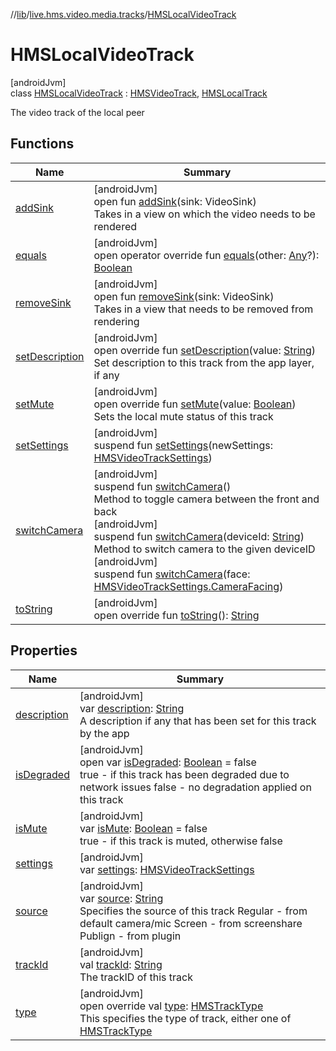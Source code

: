 //[lib](/api-reference/android/v2/home/content)/[live.hms.video.media.tracks](../index)/[HMSLocalVideoTrack](index)

# HMSLocalVideoTrack

[androidJvm]\
class [HMSLocalVideoTrack](index) : [HMSVideoTrack](../-h-m-s-video-track/index), [HMSLocalTrack](../-h-m-s-local-track/index)

The video track of the local peer

## Functions

| Name                                            | Summary                                                                                                                                                                                                                                                                                                                                                                                                                                                                                                                                  |
| ----------------------------------------------- | ---------------------------------------------------------------------------------------------------------------------------------------------------------------------------------------------------------------------------------------------------------------------------------------------------------------------------------------------------------------------------------------------------------------------------------------------------------------------------------------------------------------------------------------- |
| [addSink](../-h-m-s-video-track/add-sink)       | [androidJvm]<br />open fun [addSink](../-h-m-s-video-track/add-sink)(sink: VideoSink)<br />Takes in a view on which the video needs to be rendered                                                                                                                                                                                                                                                                                                                                                                                       |
| [equals](../-h-m-s-track/equals)                | [androidJvm]<br />open operator override fun [equals](../-h-m-s-track/equals)(other: [Any](https://kotlinlang.org/api/latest/jvm/stdlib/kotlin/-any/index.html)?): [Boolean](https://kotlinlang.org/api/latest/jvm/stdlib/kotlin/-boolean/index.html)                                                                                                                                                                                                                                                                                    |
| [removeSink](../-h-m-s-video-track/remove-sink) | [androidJvm]<br />open fun [removeSink](../-h-m-s-video-track/remove-sink)(sink: VideoSink)<br />Takes in a view that needs to be removed from rendering                                                                                                                                                                                                                                                                                                                                                                                 |
| [setDescription](set-description)               | [androidJvm]<br />open override fun [setDescription](set-description)(value: [String](https://kotlinlang.org/api/latest/jvm/stdlib/kotlin/-string/index.html))<br />Set description to this track from the app layer, if any                                                                                                                                                                                                                                                                                                             |
| [setMute](set-mute)                             | [androidJvm]<br />open override fun [setMute](set-mute)(value: [Boolean](https://kotlinlang.org/api/latest/jvm/stdlib/kotlin/-boolean/index.html))<br />Sets the local mute status of this track                                                                                                                                                                                                                                                                                                                                         |
| [setSettings](set-settings)                     | [androidJvm]<br />suspend fun [setSettings](set-settings)(newSettings: [HMSVideoTrackSettings](../../live.hms.video.media.settings/-h-m-s-video-track-settings/index))                                                                                                                                                                                                                                                                                                                                                                   |
| [switchCamera](switch-camera)                   | [androidJvm]<br />suspend fun [switchCamera](switch-camera)()<br />Method to toggle camera between the front and back<br />[androidJvm]<br />suspend fun [switchCamera](switch-camera)(deviceId: [String](https://kotlinlang.org/api/latest/jvm/stdlib/kotlin/-string/index.html))<br />Method to switch camera to the given deviceID<br />[androidJvm]<br />suspend fun [switchCamera](switch-camera)(face: [HMSVideoTrackSettings.CameraFacing](../../live.hms.video.media.settings/-h-m-s-video-track-settings/-camera-facing/index)) |
| [toString](to-string)                           | [androidJvm]<br />open override fun [toString](to-string)(): [String](https://kotlinlang.org/api/latest/jvm/stdlib/kotlin/-string/index.html)                                                                                                                                                                                                                                                                                                                                                                                            |

## Properties

| Name                                                        | Summary                                                                                                                                                                                                                                                                                         |
| ----------------------------------------------------------- | ----------------------------------------------------------------------------------------------------------------------------------------------------------------------------------------------------------------------------------------------------------------------------------------------- |
| [description](index#-1941075461%2FProperties%2F-1973928616) | [androidJvm]<br />var [description](index#-1941075461%2FProperties%2F-1973928616): [String](https://kotlinlang.org/api/latest/jvm/stdlib/kotlin/-string/index.html)<br />A description if any that has been set for this track by the app                                                       |
| [isDegraded](index#-289334709%2FProperties%2F-1973928616)   | [androidJvm]<br />open var [isDegraded](index#-289334709%2FProperties%2F-1973928616): [Boolean](https://kotlinlang.org/api/latest/jvm/stdlib/kotlin/-boolean/index.html) = false<br />true - if this track has been degraded due to network issues false - no degradation applied on this track |
| [isMute](index#-278177856%2FProperties%2F-1973928616)       | [androidJvm]<br />var [isMute](index#-278177856%2FProperties%2F-1973928616): [Boolean](https://kotlinlang.org/api/latest/jvm/stdlib/kotlin/-boolean/index.html) = false<br />true - if this track is muted, otherwise false                                                                     |
| [settings](settings)                                        | [androidJvm]<br />var [settings](settings): [HMSVideoTrackSettings](../../live.hms.video.media.settings/-h-m-s-video-track-settings/index)                                                                                                                                                      |
| [source](index#-1854472952%2FProperties%2F-1973928616)      | [androidJvm]<br />var [source](index#-1854472952%2FProperties%2F-1973928616): [String](https://kotlinlang.org/api/latest/jvm/stdlib/kotlin/-string/index.html)<br />Specifies the source of this track Regular - from default camera/mic Screen - from screenshare Publign - from plugin        |
| [trackId](index#1852907121%2FProperties%2F-1973928616)      | [androidJvm]<br />val [trackId](index#1852907121%2FProperties%2F-1973928616): [String](https://kotlinlang.org/api/latest/jvm/stdlib/kotlin/-string/index.html)<br />The trackID of this track                                                                                                   |
| [type](index#521359433%2FProperties%2F-1973928616)          | [androidJvm]<br />open override val [type](index#521359433%2FProperties%2F-1973928616): [HMSTrackType](../-h-m-s-track-type/index)<br />This specifies the type of track, either one of [HMSTrackType](../-h-m-s-track-type/index)                                                              |
